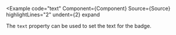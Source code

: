
<Example
  code="text"
  Component={Component}
  Source={Source}
  highlightLines="2"
  undent={2}
  expand
>
  The `text` property can be used to set the text for the badge.
</Example>


